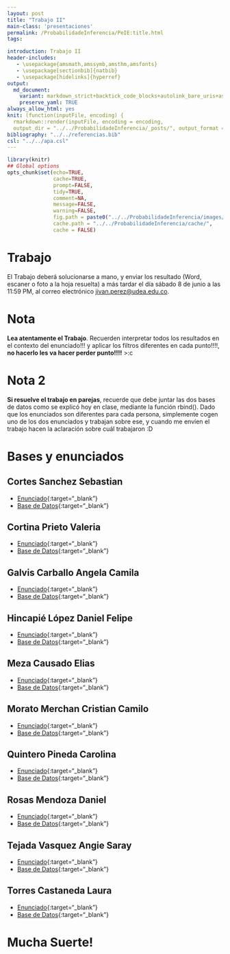 ```yaml
---
layout: post
title: "Trabajo II"
main-class: 'presentaciones'
permalink: /ProbabilidadeInferencia/PeIE:title.html
tags:

introduction: Trabajo II
header-includes:
   - \usepackage{amsmath,amssymb,amsthm,amsfonts}
   - \usepackage[sectionbib]{natbib}
   - \usepackage[hidelinks]{hyperref}
output:
  md_document:
    variant: markdown_strict+backtick_code_blocks+autolink_bare_uris+ascii_identifiers+tex_math_single_backslash
    preserve_yaml: TRUE
always_allow_html: yes   
knit: (function(inputFile, encoding) {
  rmarkdown::render(inputFile, encoding = encoding,
  output_dir = "../../ProbabilidadeInferencia/_posts/", output_format = "all"  ) })
bibliography: "../../referencias.bib"
csl: "../../apa.csl"
---
```


```r
library(knitr)
## Global options
opts_chunk$set(echo=TRUE,
               cache=TRUE,
               prompt=FALSE,
               tidy=TRUE,
               comment=NA,
               message=FALSE,
               warning=FALSE,
               fig.path = paste0("../../ProbabilidadeInferencia/images/", "Trabajo II"),
               cache.path = "../../ProbabilidadeInferencia/cache/",
               cache = FALSE)

```

# Trabajo
El Trabajo deberá solucionarse a mano, y enviar los resultado (Word, escaner o foto a la hoja resuelta) a más tardar el día sábado 8 de junio a las 11:59 PM, al correo electrónico <a target="_blank" href="mailto:jivan.perez@udea.edu.co"> jivan.perez@udea.edu.co</a>. 

# Nota
**Lea atentamente el Trabajo**. Recuerden interpretar todos los resultados en el contexto del enunciado!!! y aplicar los filtros diferentes en cada punto!!!!, **no hacerlo les va hacer perder punto!!!!** >:c

# Nota 2
**Si resuelve el trabajo en parejas**, recuerde que debe juntar las dos bases de datos como se explicó hoy en clase, mediante la función rbind(). Dado que los enunciados son diferentes para cada persona, simplemente cogen uno de los dos enunciados y trabajan sobre ese, y cuando me envíen el trabajo hacen la aclaración sobre cuál trabajaron :D

# Bases y enunciados
## Cortes Sanchez Sebastian
* [Enunciado](https://github.com/jiperezga/jiperezga.github.io/raw/master/Dataset/Trabajo/T1222454358.pdf){:target="_blank"}
* [Base de Datos](https://github.com/jiperezga/jiperezga.github.io/raw/master/Dataset/Trabajo/B1222454358.xlsx){:target="_blank"}

## Cortina Prieto Valeria
* [Enunciado](https://github.com/jiperezga/jiperezga.github.io/raw/master/Dataset/Trabajo/T1007987474.pdf){:target="_blank"}
* [Base de Datos](https://github.com/jiperezga/jiperezga.github.io/raw/master/Dataset/Trabajo/B1007987474.xlsx){:target="_blank"}

## Galvis Carballo Angela Camila
* [Enunciado](https://github.com/jiperezga/jiperezga.github.io/raw/master/Dataset/Trabajo/T1025641130.pdf){:target="_blank"}
* [Base de Datos](https://github.com/jiperezga/jiperezga.github.io/raw/master/Dataset/Trabajo/B1025641130.xlsx){:target="_blank"}

## Hincapié López Daniel Felipe
* [Enunciado](https://github.com/jiperezga/jiperezga.github.io/raw/master/Dataset/Trabajo/T1001095936.pdf){:target="_blank"}
* [Base de Datos](https://github.com/jiperezga/jiperezga.github.io/raw/master/Dataset/Trabajo/B1001095936.xlsx){:target="_blank"}

## Meza Causado Elias
* [Enunciado](https://github.com/jiperezga/jiperezga.github.io/raw/master/Dataset/Trabajo/T1017230790.pdf){:target="_blank"}
* [Base de Datos](https://github.com/jiperezga/jiperezga.github.io/raw/master/Dataset/Trabajo/B1017230790.xlsx){:target="_blank"}

## Morato Merchan Cristian Camilo
* [Enunciado](https://github.com/jiperezga/jiperezga.github.io/raw/master/Dataset/Trabajo/T1000005584.pdf){:target="_blank"}
* [Base de Datos](https://github.com/jiperezga/jiperezga.github.io/raw/master/Dataset/Trabajo/B1000005584.xlsx){:target="_blank"}

## Quintero Pineda Carolina
* [Enunciado](https://github.com/jiperezga/jiperezga.github.io/raw/master/Dataset/Trabajo/T1038404303.pdf){:target="_blank"}
* [Base de Datos](https://github.com/jiperezga/jiperezga.github.io/raw/master/Dataset/Trabajo/B1038404303.xlsx){:target="_blank"}

## Rosas Mendoza Daniel
* [Enunciado](https://github.com/jiperezga/jiperezga.github.io/raw/master/Dataset/Trabajo/T1036339232.pdf){:target="_blank"}
* [Base de Datos](https://github.com/jiperezga/jiperezga.github.io/raw/master/Dataset/Trabajo/B1036339232.xlsx){:target="_blank"}

## Tejada Vasquez Angie Saray
* [Enunciado](https://github.com/jiperezga/jiperezga.github.io/raw/master/Dataset/Trabajo/T1000195100.pdf){:target="_blank"}
* [Base de Datos](https://github.com/jiperezga/jiperezga.github.io/raw/master/Dataset/Trabajo/B1000195100.xlsx){:target="_blank"}

## Torres Castaneda Laura
* [Enunciado](https://github.com/jiperezga/jiperezga.github.io/raw/master/Dataset/Trabajo/T1017262338.pdf){:target="_blank"}
* [Base de Datos](https://github.com/jiperezga/jiperezga.github.io/raw/master/Dataset/Trabajo/B1017262338.xlsx){:target="_blank"}

<h1> Mucha Suerte! </h1>

